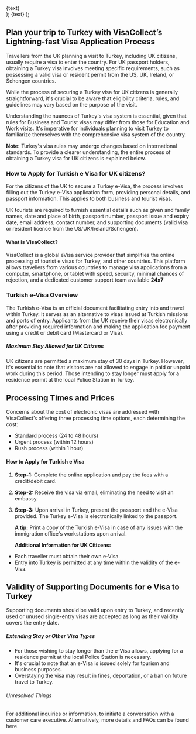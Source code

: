   <div className="flex justify-center items-center">
    <Link
      href={href}
      className="items-center justify-center flex gap-2 px-5 py-2 text-base font-semibold text-white duration-150 ease-in-out rounded-full shrink-0 bg-secondary hover:scale-105"
    >
      {text}
    </Link>
  </div>
);

  <Link className="text-secondary font-semibold text-lg" href={href}>
    {text}
  </Link>
);

## Plan your trip to Turkey with VisaCollect’s Lightning-fast Visa Application Process

Travellers from the UK planning a visit to Turkey, including UK citizens, usually require a visa to enter the country. For UK passport holders, obtaining a Turkey visa involves meeting specific requirements, such as possessing a valid visa or resident permit from the US, UK, Ireland, or Schengen countries.

While the process of securing a Turkey visa for UK citizens is generally straightforward, it's crucial to be aware that eligibility criteria, rules, and guidelines may vary based on the purpose of the visit.

Understanding the nuances of Turkey's visa system is essential, given that rules for Business and Tourist visas may differ from those for Education and Work visits. It's imperative for individuals planning to visit Turkey to familiarize themselves with the comprehensive visa system of the country.

**Note:** Turkey's visa rules may undergo changes based on international standards. To provide a clearer understanding, the entire process of obtaining a Turkey visa for UK citizens is explained below.

### How to Apply for Turkish e Visa for UK citizens?

For the citizens of the UK to secure a Turkey e-Visa, the process involves filling out the Turkey e-Visa application form, providing personal details, and passport information. This applies to both business and tourist visas.

UK tourists are required to furnish essential details such as given and family names, date and place of birth, passport number, passport issue and expiry date, email address, contact number, and supporting documents (valid visa or resident licence from the US/UK/Ireland/Schengen).

#### What is VisaCollect?

VisaCollect is a global eVisa service provider that simplifies the online processing of tourist e visas for Turkey, and other countries. This platform allows travellers from various countries to manage visa applications from a computer, smartphone, or tablet with speed, security, minimal chances of rejection, and a dedicated customer support team available **24x7**

### Turkish e-Visa Overview

The Turkish e-Visa is an official document facilitating entry into and travel within Turkey. It serves as an alternative to visas issued at Turkish missions and ports of entry. Applicants from the UK receive their visas electronically after providing required information and making the application fee payment using a credit or debit card (Mastercard or Visa).

##### Maximum Stay Allowed for UK Citizens

UK citizens are permitted a maximum stay of 30 days in Turkey. However, it's essential to note that visitors are not allowed to engage in paid or unpaid work during this period. Those intending to stay longer must apply for a residence permit at the local Police Station in Turkey.

## Processing Times and Prices

Concerns about the cost of electronic visas are addressed with VisaCollect’s offering three processing time options, each determining the cost:

- Standard process (24 to 48 hours)
- Urgent process (within 12 hours)
- Rush process (within 1 hour)

#### How to Apply for Turkish e Visa

1. **Step-1:** Complete the online application and pay the fees with a credit/debit card.

2. **Step-2:** Receive the visa via email, eliminating the need to visit an embassy.

3. **Step-3:** Upon arrival in Turkey, present the passport and the e-Visa provided. The Turkey e-Visa is electronically linked to the passport.

   **A tip:** Print a copy of the Turkish e-Visa in case of any issues with the immigration office's workstations upon arrival.

   **Additional Information for UK Citizens:**

- Each traveller must obtain their own e-Visa.
- Entry into Turkey is permitted at any time within the validity of the e-Visa.

## Validity of Supporting Documents for e Visa to Turkey

Supporting documents should be valid upon entry to Turkey, and recently used or unused single-entry visas are accepted as long as their validity covers the entry date.

##### Extending Stay or Other Visa Types

- For those wishing to stay longer than the e-Visa allows, applying for a residence permit at the local Police Station is necessary.
- It's crucial to note that an e-Visa is issued solely for tourism and business purposes.
- Overstaying the visa may result in fines, deportation, or a ban on future travel to Turkey.

###### Unresolved Things

For additional inquiries or information, <LinkText text="click here" href="#"/> to initiate a conversation with a customer care executive. Alternatively, more details and FAQs can be found here.
